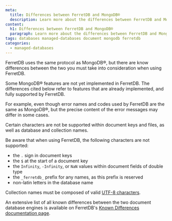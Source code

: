 ```yaml
---
meta:
  title: Differences between FerretDB and MongoDB®
  description: Learn more about the differences between FerretDB and MongoDB®
content:
  h1: Differences between FerretDB and MongoDB®
  paragraph: Learn more about the differences between FerretDB and MongoDB®
tags: databases managed-databases document mongodb ferretdb
categories:
  - managed-databases
---
```


FerretDB uses the same protocol as MongoDB®, but there are know differences between the two you must take into consideration when using FerretDB.


<Message type="important">
  Some MongoDB® features are not yet implemented in FerretDB. The differences cited below refer to features that are already implemented, and fully supported by FerretDB.
</Message>

For example, even though error names and codes used by FerretDB are the same as MongoDB®, but the precise content of the error messages may differ in some cases.

Certain characters are not be supported within document keys and files, as well as database and collection names.

Be aware that when using FerretDB, the following characters are not supported:

  - the `.` sign in document keys
  - the `$` at the start of a document key
  - the `Infinity`, `-Infinity`, or `NaN` values within document fields of double type
  - the `_ferretdb_` prefix for any names, as this prefix is reserved
  - non-latin letters in the database name

Collection names must be composed of valid [UTF-8 characters](https://en.wikipedia.org/wiki/UTF-8).

An extensive list of all known differences between the two document database engines is available on FerretDB's [Known Differences documentation page](https://docs.ferretdb.io/diff/).
